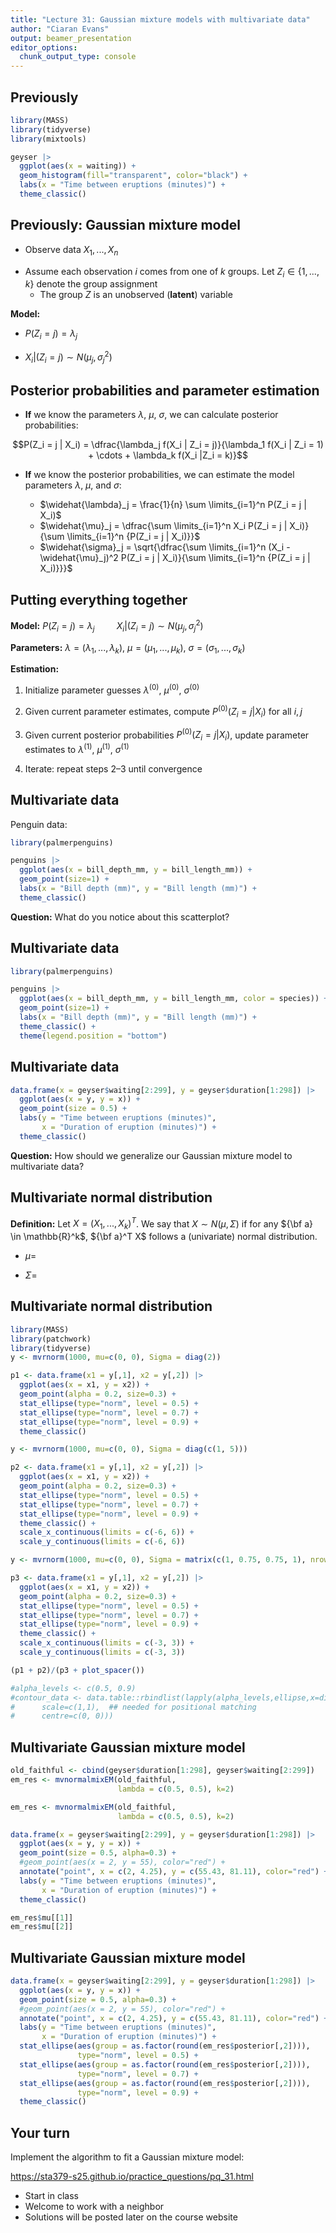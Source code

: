 ```yaml
---
title: "Lecture 31: Gaussian mixture models with multivariate data"
author: "Ciaran Evans"
output: beamer_presentation
editor_options: 
  chunk_output_type: console
---
```


## Previously

```r
library(MASS)
library(tidyverse)
library(mixtools)

geyser |>
  ggplot(aes(x = waiting)) +
  geom_histogram(fill="transparent", color="black") +
  labs(x = "Time between eruptions (minutes)") +
  theme_classic()
```

## Previously: Gaussian mixture model

* Observe data $X_1,...,X_n$

\bigskip

* Assume each observation $i$ comes from one of $k$ groups. Let $Z_i \in \{1,...,k\}$ denote the group assignment 
    * The group $Z$ is an unobserved (**latent**) variable

**Model:** 

* $P(Z_i = j) = \lambda_j$

\bigskip

* $X_i | (Z_i = j) \sim N(\mu_j, \sigma_j^2)$

## Posterior probabilities and parameter estimation

* **If** we know the parameters $\lambda$, $\mu$, $\sigma$, we can calculate posterior probabilities:

\vspace{-0.3cm}

$$P(Z_i = j | X_i) = \dfrac{\lambda_j f(X_i | Z_i = j)}{\lambda_1 f(X_i | Z_i = 1) + \cdots + \lambda_k f(X_i |Z_i = k)}$$


* **If** we know the posterior probabilities, we can estimate the model parameters $\lambda$, $\mu$, and $\sigma$:

    * $\widehat{\lambda}_j = \frac{1}{n} \sum \limits_{i=1}^n P(Z_i = j | X_i)$
    * $\widehat{\mu}_j = \dfrac{\sum \limits_{i=1}^n X_i P(Z_i = j | X_i)}{\sum \limits_{i=1}^n {P(Z_i = j | X_i)}}$
    * $\widehat{\sigma}_j = \sqrt{\dfrac{\sum \limits_{i=1}^n (X_i - \widehat{\mu}_j)^2 P(Z_i = j | X_i)}{\sum \limits_{i=1}^n {P(Z_i = j | X_i)}}}$


## Putting everything together

**Model:** $P(Z_i = j) = \lambda_j \hspace{1cm} X_i | (Z_i = j) \sim N(\mu_j, \sigma_j^2)$

**Parameters:** $\lambda = (\lambda_1,...,\lambda_k)$, $\mu = (\mu_1,...,\mu_k)$, $\sigma = (\sigma_1,...,\sigma_k)$

**Estimation:**

1. Initialize parameter guesses $\lambda^{(0)}$, $\mu^{(0)}$, $\sigma^{(0)}$

2. Given current parameter estimates, compute $P^{(0)}(Z_i = j | X_i)$ for all $i, j$

3. Given current posterior probabilities $P^{(0)}(Z_i = j | X_i)$, update parameter estimates to $\lambda^{(1)}$, $\mu^{(1)}$, $\sigma^{(1)}$

4. Iterate: repeat steps 2--3 until convergence


## Multivariate data

Penguin data:

```r
library(palmerpenguins)

penguins |>
  ggplot(aes(x = bill_depth_mm, y = bill_length_mm)) +
  geom_point(size=1) +
  labs(x = "Bill depth (mm)", y = "Bill length (mm)") +
  theme_classic()
```

**Question:** What do you notice about this scatterplot?

## Multivariate data


```r
library(palmerpenguins)

penguins |>
  ggplot(aes(x = bill_depth_mm, y = bill_length_mm, color = species)) +
  geom_point(size=1) +
  labs(x = "Bill depth (mm)", y = "Bill length (mm)") +
  theme_classic() +
  theme(legend.position = "bottom")
```

## Multivariate data

```r
data.frame(x = geyser$waiting[2:299], y = geyser$duration[1:298]) |>
  ggplot(aes(x = y, y = x)) +
  geom_point(size = 0.5) +
  labs(y = "Time between eruptions (minutes)",
       x = "Duration of eruption (minutes)") +
  theme_classic()
```

**Question:** How should we generalize our Gaussian mixture model to multivariate data?

## Multivariate normal distribution

**Definition:** Let $X = (X_1,...,X_k)^T$. We say that $X \sim N(\mu, \Sigma)$ if for any ${\bf a} \in \mathbb{R}^k$, ${\bf a}^T X$ follows a (univariate) normal distribution.

* $\mu =$

\vspace{2cm}

* $\Sigma =$

\vspace{2cm}

## Multivariate normal distribution

```r
library(MASS)
library(patchwork)
library(tidyverse)
y <- mvrnorm(1000, mu=c(0, 0), Sigma = diag(2))

p1 <- data.frame(x1 = y[,1], x2 = y[,2]) |>
  ggplot(aes(x = x1, y = x2)) +
  geom_point(alpha = 0.2, size=0.3) +
  stat_ellipse(type="norm", level = 0.5) +
  stat_ellipse(type="norm", level = 0.7) +
  stat_ellipse(type="norm", level = 0.9) +
  theme_classic()

y <- mvrnorm(1000, mu=c(0, 0), Sigma = diag(c(1, 5)))

p2 <- data.frame(x1 = y[,1], x2 = y[,2]) |>
  ggplot(aes(x = x1, y = x2)) +
  geom_point(alpha = 0.2, size=0.3) +
  stat_ellipse(type="norm", level = 0.5) +
  stat_ellipse(type="norm", level = 0.7) +
  stat_ellipse(type="norm", level = 0.9) +
  theme_classic() +
  scale_x_continuous(limits = c(-6, 6)) +
  scale_y_continuous(limits = c(-6, 6))

y <- mvrnorm(1000, mu=c(0, 0), Sigma = matrix(c(1, 0.75, 0.75, 1), nrow=2))

p3 <- data.frame(x1 = y[,1], x2 = y[,2]) |>
  ggplot(aes(x = x1, y = x2)) +
  geom_point(alpha = 0.2, size=0.3) +
  stat_ellipse(type="norm", level = 0.5) +
  stat_ellipse(type="norm", level = 0.7) +
  stat_ellipse(type="norm", level = 0.9) +
  theme_classic() +
  scale_x_continuous(limits = c(-3, 3)) +
  scale_y_continuous(limits = c(-3, 3))

(p1 + p2)/(p3 + plot_spacer())

#alpha_levels <- c(0.5, 0.9)
#contour_data <- data.table::rbindlist(lapply(alpha_levels,ellipse,x=diag(2),
#      scale=c(1,1),  ## needed for positional matching
#      centre=c(0, 0)))
```

## Multivariate Gaussian mixture model


```r
old_faithful <- cbind(geyser$duration[1:298], geyser$waiting[2:299])
em_res <- mvnormalmixEM(old_faithful, 
                        lambda = c(0.5, 0.5), k=2)
```

```r
em_res <- mvnormalmixEM(old_faithful, 
                        lambda = c(0.5, 0.5), k=2)
```


```r
data.frame(x = geyser$waiting[2:299], y = geyser$duration[1:298]) |>
  ggplot(aes(x = y, y = x)) +
  geom_point(size = 0.5, alpha=0.3) +
  #geom_point(aes(x = 2, y = 55), color="red") +
  annotate("point", x = c(2, 4.25), y = c(55.43, 81.11), color="red") +
  labs(y = "Time between eruptions (minutes)",
       x = "Duration of eruption (minutes)") +
  theme_classic()
```


```r
em_res$mu[[1]]
em_res$mu[[2]]
```


## Multivariate Gaussian mixture model

```r
data.frame(x = geyser$waiting[2:299], y = geyser$duration[1:298]) |>
  ggplot(aes(x = y, y = x)) +
  geom_point(size = 0.5, alpha=0.3) +
  #geom_point(aes(x = 2, y = 55), color="red") +
  annotate("point", x = c(2, 4.25), y = c(55.43, 81.11), color="red") +
  labs(y = "Time between eruptions (minutes)",
       x = "Duration of eruption (minutes)") +
  stat_ellipse(aes(group = as.factor(round(em_res$posterior[,2]))),
               type="norm", level = 0.5) +
  stat_ellipse(aes(group = as.factor(round(em_res$posterior[,2]))),
               type="norm", level = 0.7) +
  stat_ellipse(aes(group = as.factor(round(em_res$posterior[,2]))),
               type="norm", level = 0.9) +
  theme_classic()
```

## Your turn

Implement the algorithm to fit a Gaussian mixture model:

[https://sta379-s25.github.io/practice_questions/pq_31.html](https://sta379-s25.github.io/practice_questions/pq_31.html)

* Start in class
* Welcome to work with a neighbor
* Solutions will be posted later on the course website








